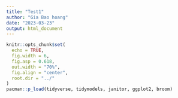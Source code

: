 ```yaml
---
title: "Test1"
author: "Gia Bao hoang"
date: "2023-03-23"
output: html_document
---
```


```r
knitr::opts_chunk$set(
  echo = TRUE, 
  fig.width = 6, 
  fig.asp = 0.618, 
  out.width = "70%",
  fig.align = "center", 
  root.dir = "../"
)
pacman::p_load(tidyverse, tidymodels, janitor, ggplot2, broom)
```

